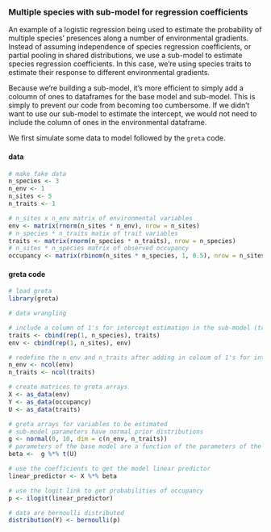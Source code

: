 ### Multiple species with sub-model for regression coefficients

An example of a logistic regression being used to estimate the probability of multiple species' presences along a number of environmental gradients. Instead of assuming independence of species regression coefficients, or partial pooling in shared distributions, we use a sub-model to estimate species regression coefficients. In this case, we're using species traits to estimate their response to different environmental gradients.

Because we're building a sub-model, it's more efficient to simply add a coloumn of ones to dataframes for the base model and sub-model. This is simply to prevent our code from becoming too cumbersome. If we didn't want to use our sub-model to estimate the intercept, we would not need to include the column of ones in the environmental dataframe.

We first simulate some data to model followed by the `greta` code.

#### data
<div class="data">
```r
# make fake data
n_species <- 3
n_env <- 1
n_sites <- 5
n_traits <- 1

# n_sites x n_env matrix of environmental variables
env <- matrix(rnorm(n_sites * n_env), nrow = n_sites)
# n_species * n_traits matix of trait variables
traits <- matrix(rnorm(n_species * n_traits), nrow = n_species)
# n_sites * n_species matrix of observed occupancy
occupancy <- matrix(rbinom(n_sites * n_species, 1, 0.5), nrow = n_sites)
```
</div>

#### greta code
```r
# load greta
library(greta)

# data wrangling

# include a column of 1's for intercept estimation in the sub-model (traits) and base model
traits <- cbind(rep(1, n_species), traits)
env <- cbind(rep(1, n_sites), env)

# redefine the n_env and n_traits after adding in coloum of 1's for intercepts
n_env <- ncol(env)
n_traits <- ncol(traits)

# create matrices to greta arrays
X <- as_data(env)
Y <- as_data(occupancy)
U <- as_data(traits)

# greta arrays for variables to be estimated
# sub-model parameters have normal prior distributions
g <- normal(0, 10, dim = c(n_env, n_traits))
# parameters of the base model are a function of the parameters of the sub-model
beta <-  g %*% t(U) 

# use the coefficients to get the model linear predictor
linear_predictor <- X %*% beta 

# use the logit link to get probabilities of occupancy
p <- ilogit(linear_predictor)

# data are bernoulli distributed
distribution(Y) <- bernoulli(p)

```
